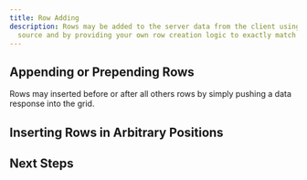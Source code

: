 ```yaml
---
title: Row Adding
description: Rows may be added to the server data from the client using LyteNyte Grid's row data
  source and by providing your own row creation logic to exactly match your use case.
---
```


## Appending or Prepending Rows

Rows may inserted before or after all others rows by simply pushing a data response into the grid.

## Inserting Rows in Arbitrary Positions

## Next Steps
